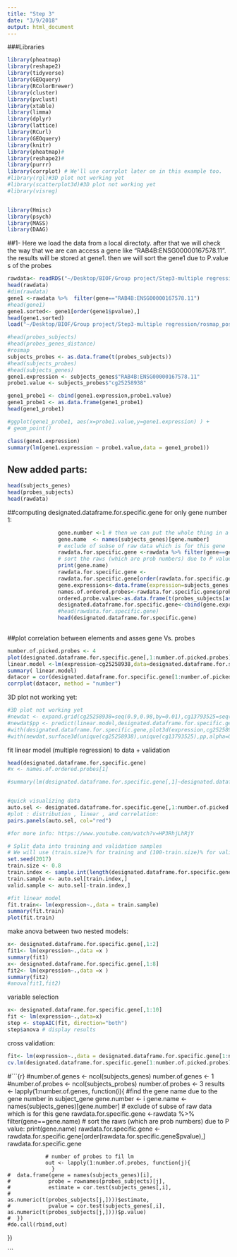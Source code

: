 ```yaml
---
title: "Step 3"
date: "3/9/2018"
output: html_document
---
```



###Libraries
```r
library(pheatmap)
library(reshape2)
library(tidyverse)
library(GEOquery)
library(RColorBrewer)
library(cluster)
library(pvclust)
library(xtable)
library(limma)
library(dplyr)
library(lattice)
library(RCurl)
library(GEOquery)
library(knitr)
library(pheatmap)#
library(reshape2)#
library(purrr)
library(corrplot) # We'll use corrplot later on in this example too.
#library(rgl)#3D plot not working yet
#library(scatterplot3d)#3D plot not working yet
#library(visreg)


library(Hmisc)
library(psych)
library(MASS)
library(DAAG)
```


##1- Here we load the data from a local directoty. after that we will check the way that we are can access a gene like "RAB4B:ENSG00000167578.11". the results will be stored at gene1. then we will sort the gene1 due to P.value s of the probes
```r
rawdata<- readRDS("~/Desktop/BIOF/Group project/Step3-multiple regression/subset_of_results_lapply.rds")
head(rawdata)
#dim(rawdata)
gene1 <-rawdata %>%  filter(gene=="RAB4B:ENSG00000167578.11")
#head(gene1)
gene1.sorted<- gene1[order(gene1$pvalue),]
head(gene1.sorted)
load("~/Desktop/BIOF/Group project/Step3-multiple regression/rosmap_postprocV1.RData")
```


```r

#head(probes_subjects)
#head(probes_genes_distance)
#rosmap
subjects_probes <- as.data.frame(t(probes_subjects))
#head(subjects_probes)
#head(subjects_genes)
gene1.expression <- subjects_genes$"RAB4B:ENSG00000167578.11"
probe1.value <- subjects_probes$"cg25258938"
```

```r
gene1_probe1 <- cbind(gene1.expression,probe1.value)
gene1_probe1 <- as.data.frame(gene1_probe1)
head(gene1_probe1)

#ggplot(gene1_probe1, aes(x=probe1.value,y=gene1.expression) ) +
# geom_point()
```

```r
class(gene1.expression)
summary(lm(gene1.expression ~ probe1.value,data = gene1_probe1))
```




## New added parts:
```r
head(subjects_genes)
head(probes_subjects)
head(rawdata)
```

##computing designated.dataframe.for.specific.gene for only gene number 1:
```r
                gene.number <-1 # then we can put the whole thing in a function
                gene.name  <- names(subjects_genes)[gene.number]
                # exclude of subse of raw data which is for this gene
                rawdata.for.specific.gene <-rawdata %>% filter(gene==gene.name)
                # sort the raws (which are prob numbers) due to P value:
                print(gene.name)
                rawdata.for.specific.gene <-          
                rawdata.for.specific.gene[order(rawdata.for.specific.gene$pvalue),]
                gene.expressions<-data.frame(expression=subjects_genes[,gene.name])
                names.of.ordered.probes<-rawdata.for.specific.gene$probe
                ordered.probe.value<-as.data.frame(t(probes_subjects[as.character(names.of.ordered.probes),]))
                designated.dataframe.for.specific.gene<-cbind(gene.expressions,ordered.probe.value)
                #head(rawdata.for.specific.gene)
                head(designated.dataframe.for.specific.gene)
          
```
##plot correlation between elements and asses gene Vs. probes
```r
number.of.picked.probes <- 4
plot(designated.dataframe.for.specific.gene[,1:number.of.picked.probes], pch=1,main=gene.name)
linear.model <-lm(expression~cg25258938,data=designated.dataframe.for.specific.gene)
summary( linear.model)
datacor = cor(designated.dataframe.for.specific.gene[1:number.of.picked.probes])
corrplot(datacor, method = "number")

```


3D plot not working yet:
```r
#3D plot not working yet
#newdat <- expand.grid(cg25258938=seq(0.9,0.98,by=0.01),cg13793525=seq(0,0.03,by=0.01))
#newdat$pp <- predict(linear.model,designated.dataframe.for.specific.gene[1:36,]=newdat)
#with(designated.dataframe.for.specific.gene,plot3d(expression,cg25258938,cg13793525, col="blue", size=1, type="s", main="3D Linear Model Fit"))
#with(newdat,surface3d(unique(cg25258938),unique(cg13793525),pp,alpha=0.3,front="line", back="line"))
```




fit linear model (multiple regression) to data + validation
```r

head(designated.dataframe.for.specific.gene)
#x <- names.of.ordered.probes[1]

#summary(lm(designated.dataframe.for.specific.gene[,1]~designated.dataframe.for.specific.gene[,2] +designated.dataframe.for.specific.gene[,3]+designated.dataframe.for.specific.gene[,4]+designated.dataframe.for.specific.gene[,5],data=designated.dataframe.for.specific.gene))


#quick visualizing data
auto.sel <- designated.dataframe.for.specific.gene[,1:number.of.picked.probes]
#plot : distribution , linear , and correlation:
pairs.panels(auto.sel, col="red")
```
```r
#for more info: https://www.youtube.com/watch?v=HP3RhjLhRjY

# Split data into training and validation samples
# We will use (train.size)% for training and (100-train.size)% for validation
set.seed(2017)
train.size <- 0.8 
train.index <- sample.int(length(designated.dataframe.for.specific.gene[,1]), round(length(designated.dataframe.for.specific.gene[,1]) * train.size))
train.sample <- auto.sel[train.index,]
valid.sample <- auto.sel[-train.index,]

#fit linear model
fit.train<- lm(expression~.,data = train.sample)
summary(fit.train)
plot(fit.train)
```


make anova between two nested models:
```r

x<- designated.dataframe.for.specific.gene[,1:2]
fit1<- lm(expression~.,data =x )
summary(fit1)
x<- designated.dataframe.for.specific.gene[,1:8]
fit2<- lm(expression~.,data =x )
summary(fit2)
#anova(fit1,fit2)
```


variable selection
```r

x<- designated.dataframe.for.specific.gene[,1:10]
fit <- lm(expression~.,data=x)
step <- stepAIC(fit, direction="both")
step$anova # display results 
```




cross validation:
```r

fit<- lm(expression~.,data = designated.dataframe.for.specific.gene[1:number.of.picked.probes])
cv.lm(designated.dataframe.for.specific.gene[1:number.of.picked.probes], fit, m=3)
```










#```{r}
#number.of.genes <- ncol(subjects_genes)
number.of.genes <- 1
#number.of.probes <- ncol(subjects_probes)
number.of.probes <- 3
results <- lapply(1:number.of.genes, function(i){
                #find the gene name due to the gene number in subject_gene
                gene.number <- i
                gene.name  <- names(subjects_genes)[gene.number]
                # exclude of subse of raw data which is for this gene
                rawdata.for.specific.gene <-rawdata %>% filter(gene==gene.name)
                # sort the raws (which are prob numbers) due to P value:
                print(gene.name)
                rawdata.for.specific.gene <-          
                rawdata.for.specific.gene[order(rawdata.for.specific.gene$pvalue),]
                rawdata.for.specific.gene
                
                # number of probes to fil lm
                out <- lapply(1:number.of.probes, function(j){
                  }
    #  data.frame(gene = names(subjects_genes)[i],
    #            probe = rownames(probes_subjects)[j], 
    #            estimate = cor.test(subjects_genes[,i],
    #                                as.numeric(t(probes_subjects[j,])))$estimate,
    #            pvalue = cor.test(subjects_genes[,i], as.numeric(t(probes_subjects[j,])))$p.value)
    #  })
    #do.call(rbind,out)
})

```






